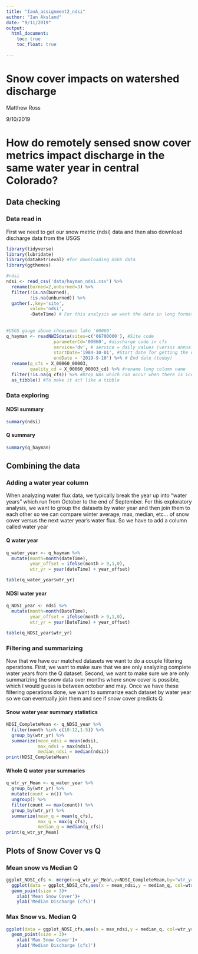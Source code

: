 ```yaml
---
title: "IanA_assignment2_ndsi"
author: "Ian Aksland"
date: "9/11/2019"
output:
  html_document:
    toc: true
    toc_float: true

---
```

# Snow cover impacts on watershed discharge

Matthew Ross

9/10/2019

# How do remotely sensed snow cover metrics impact discharge in the same water year in central Colorado?

## Data checking

### Data read in
First we need to get our snow metric (ndsi) data and then also download discharge data from the USGS

```r
library(tidyverse) 
library(lubridate)
library(dataRetrieval) #for downloading USGS data
library(ggthemes)

#ndsi 
ndsi <- read_csv('data/hayman_ndsi.csv') %>%
  rename(burned=2,unburned=3) %>%
  filter(!is.na(burned),
         !is.na(unburned)) %>%
  gather(.,key='site',
         value='ndsi',
         -DateTime) # For this analysis we want the data in long format
  
  
#USGS gauge above cheeseman lake '00060'
q_hayman <- readNWISdata(sites=c('06700000'), #Site code 
                  parameterCd='00060', #discharge code in cfs
                  service='dv', # service = daily values (versus annual)
                  startDate='1984-10-01', #Start date for getting the data
                  endDate = '2019-9-10') %>% # End date (today) 
  rename(q_cfs = X_00060_00003,
         quality_cd = X_00060_00003_cd) %>% #rename long column name
  filter(!is.na(q_cfs)) %>% #Drop NAs which can occur when there is ice or sensor breaks
  as_tibble() #To make it act like a tibble
```
### Data exploring

#### NDSI summary

```r
summary(ndsi)
```

#### Q summary

```r
summary(q_hayman)
```

## Combining the data

### Adding a water year column

When analyzing water flux data, we typically break the year up into “water years” which run from October to the end of September. For this exploratory analysis, we want to group the datasets by water year and then join them to each other so we can compare winter average, max, median, etc… of snow cover versus the next water year’s water flux. So we have to add a column called water year

#### Q water year

```r
q_water_year <- q_hayman %>%
  mutate(month=month(dateTime),
         year_offset = ifelse(month > 9,1,0),
         wtr_yr = year(dateTime) + year_offset)

table(q_water_year$wtr_yr)
```

#### NDSI water year

```r
q_NDSI_year <- ndsi %>%
  mutate(month=month(DateTime),
         year_offset = ifelse(month > 9,1,0),
         wtr_yr = year(DateTime) + year_offset)

table(q_NDSI_year$wtr_yr)
```


### Filtering and summarizing

Now that we have our matched datasets we want to do a couple filtering operations. First, we want to make sure that we are only analyzing complete water years from the Q dataset. Second, we want to make sure we are only summarizing the snow data over months where snow cover is possible, which I would guess is between october and may. Once we have these filtering operations done, we want to summarize each dataset by water year so we can eventually join them and see if snow cover predicts Q.

#### Snow water year summary statistics
```r
NDSI_CompleteMean <- q_NDSI_year %>%
  filter(month %in% c(10:12,1:5)) %>%
  group_by(wtr_yr) %>%
  summarize(mean_ndsi = mean(ndsi),
            max_ndsi = max(ndsi),
            median_ndsi = median(ndsi))
print(NDSI_CompleteMean)
```
#### Whole Q water year summaries

```r
q_wtr_yr_Mean <- q_water_year %>%
  group_by(wtr_yr) %>%
  mutate(count = n()) %>%
  ungroup() %>%
  filter(count == max(count)) %>%
  group_by(wtr_yr) %>%
  summarize(mean_q = mean(q_cfs),
            max_q = max(q_cfs),
            median_q = median(q_cfs))
print(q_wtr_yr_Mean)
```
## Plots of Snow Cover vs Q

### Mean snow vs Median Q

```r
ggplot_NDSI_cfs <- merge(x=q_wtr_yr_Mean,y=NDSI_CompleteMean,by="wtr_yr",all.x=TRUE)
  ggplot(data = ggplot_NDSI_cfs,aes(x = mean_ndsi,y = median_q, col=wtr_yr))+
  geom_point(size = 3)+
    xlab('Mean Snow Cover')+
    ylab('Median Discharge (cfs)')
```

### Max Snow vs. Median Q

```r
ggplot(data = ggplot_NDSI_cfs,aes(x = max_ndsi,y = median_q, col=wtr_yr))+
  geom_point(size = 3)+
    xlab('Max Snow Cover')+
    ylab('Median Discharge (cfs)')
```

